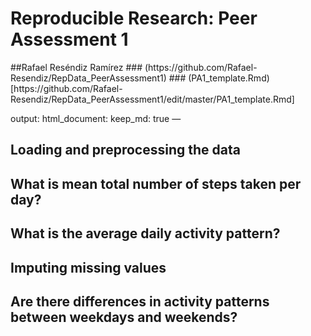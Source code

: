 
# Reproducible Research: Peer Assessment 1
##Rafael Reséndiz Ramírez
### (https://github.com/Rafael-Resendiz/RepData_PeerAssessment1)
### (PA1_template.Rmd) [https://github.com/Rafael-Resendiz/RepData_PeerAssessment1/edit/master/PA1_template.Rmd]

output: 
  html_document:
    keep_md: true
---



## Loading and preprocessing the data



## What is mean total number of steps taken per day?



## What is the average daily activity pattern?



## Imputing missing values



## Are there differences in activity patterns between weekdays and weekends?
